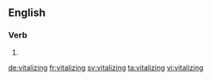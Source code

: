 ==English==

===Verb===
{{head|en|present participle}}

# {{present participle of|vitalize|lang=en|nocat=1}}

[[de:vitalizing]]
[[fr:vitalizing]]
[[sv:vitalizing]]
[[ta:vitalizing]]
[[vi:vitalizing]]
